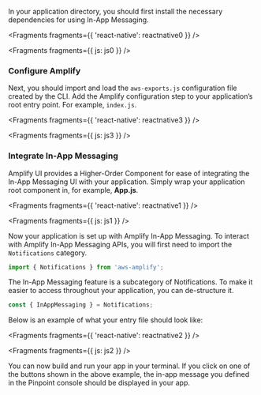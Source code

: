In your application directory, you should first install the necessary dependencies for using In-App Messaging.


<Fragments fragments={{ 'react-native': reactnative0 }} />


<Fragments fragments={{ js: js0 }} />

### Configure Amplify

Next, you should import and load the `aws-exports.js` configuration file created by the CLI. Add the Amplify configuration step to your application’s root entry point. For example, `index.js`.


<Fragments fragments={{ 'react-native': reactnative3 }} />


<Fragments fragments={{ js: js3 }} />

### Integrate In-App Messaging

Amplify UI provides a Higher-Order Component for ease of integrating the In-App Messaging UI with your application. Simply wrap your application root component in, for example, **App.js**.


<Fragments fragments={{ 'react-native': reactnative1 }} />


<Fragments fragments={{ js: js1 }} />

Now your application is set up with Amplify In-App Messaging. To interact with Amplify In-App Messaging APIs, you will first need to import the `Notifications` category.

```js
import { Notifications } from 'aws-amplify';
```

The In-App Messaging feature is a subcategory of Notifications. To make it easier to access throughout your application, you can de-structure it.

```js
const { InAppMessaging } = Notifications;
```

Below is an example of what your entry file should look like:


<Fragments fragments={{ 'react-native': reactnative2 }} />


<Fragments fragments={{ js: js2 }} />

<!-- TODO What would happen for frameworks other than React? Would they NOT see this popup? what should we do for them? -->

You can now build and run your app in your terminal. If you click on one of the buttons shown in the above example, the in-app message you defined in the Pinpoint console should be displayed in your app.
